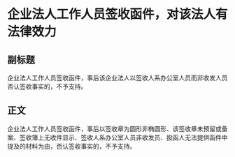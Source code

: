 # 企业法人工作人员签收函件，对该法人有法律效力
## 副标题
企业法人工作人员签收函件，事后该企业法人以签收人系办公室人员而非收发人员否认签收事实的，不予支持。
## 正文
企业法人工作人员签收函件，事后以签收章为圆形非椭圆形、该签收章未预留或备案、签收簿上无收件显示、签收人系办公室人员非收发员、投函人无法提供函件中提及的材料为由，否认签收事实的，不予支持。